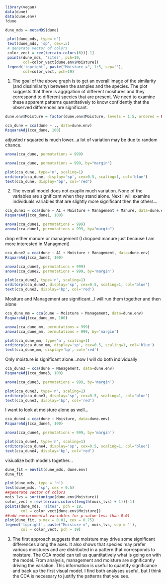 ```r
library(vegan)
data(dune)
data(dune.env)
?dune
```

```r
dune_mds = metaMDS(dune)
```

```r
 plot(dune_mds, type='n')
 text(dune_mds, 'sp', cex=.5)
 # generate vector of colors 
 color_vect = rev(terrain.colors(6))[-1]
 points(dune_mds, 'sites', pch=19, 
        col=color_vect[dune.env$Moisture])
 legend('topright', paste("Moisture =", 1:5, sep=''), 
        col=color_vect, pch=19)
```
1.  The goal of the above graph is to get an overall image of the similarity (and dissimilarity) between the samples and the species.  The plot suggests that there is aggrgation of different mositures and they correspond to different species that are present.  We need to examine these apparent patterns quantitatively to know confidently that the observed differences are significant. 
```r
dune.env$Moisture = factor(dune.env$Moisture, levels = 1:5, ordered = FALSE)
```

```r
cca_dune = cca(dune ~ ., data=dune.env)
RsquareAdj(cca_dune, 100)
```
adjusted r squared is much lower...a lot of variation may be due to random chance.
```r
anova(cca_dune, permutations = 999)
```
```r
anova(cca_dune, permutations = 999, by="margin")
```
```r
plot(cca_dune, type='n', scaling=1)
orditorp(cca_dune, display='sp', cex=0.5, scaling=1, col='blue')
text(cca_dune, display='bp', col='red')
```
2.  The overall model does not exaplin much variation.  None of the variables are significant when they stand alone.  Next I will examine individuals variables that are slightly more significant then the others...
```r
cca_dune1 = cca(dune ~ A1 + Moisture + Management + Manure, data=dune.env)
RsquareAdj(cca_dune1, 100)
```

```r
anova(cca_dune1, permutations = 999)
anova(cca_dune1, permutations = 999, by="margin")
```
drop either manure or management (I dropped manure just because I am more interested in Managment)

```r
cca_dune2 = cca(dune ~ A1 + Moisture + Management, data=dune.env)
RsquareAdj(cca_dune2, 100)
```
```r
anova(cca_dune2, permutations = 999)
anova(cca_dune2, permutations = 999, by='margin')
```
```r
plot(cca_dune2, type='n', scaling=1)
orditorp(cca_dune2, display='sp', cex=0.5, scaling=1, col='blue')
text(cca_dune2, display='bp', col='red')
```

Mositure and Management are significant...I will run them together and then alone
```r
cca_dune_mm = cca(dune ~ Moisture + Management, data=dune.env)
RsquareAdj(cca_dune_mm, 100)
```
```r
anova(cca_dune_mm, permutations = 999)
anova(cca_dune_mm, permutations = 999, by='margin')
```
```r
plot(cca_dune_mm, type='n', scaling=1)
orditorp(cca_dune_mm, display='sp', cex=0.5, scaling=1, col='blue')
text(cca_dune_mm, display='bp', col='red')
```
Only moisture is significant alone...now I will do both individually

```r
cca_dune3 = cca(dune ~ Management, data=dune.env)
RsquareAdj(cca_dune3, 100)
```
```r
anova(cca_dune3, permutations = 999, by='margin')
```

```r
plot(cca_dune3, type='n', scaling=1)
orditorp(cca_dune3, display='sp', cex=0.5, scaling=1, col='blue')
text(cca_dune3, display='bp', col='red')
```
I want to look at moisture alone as well...
```r
cca_dune4 = cca(dune ~ Moisture, data=dune.env)
RsquareAdj(cca_dune4, 100)
```
```r
anova(cca_dune4, permutations = 999, by='margin')
```
```r
plot(cca_dune4, type='n', scaling=1)
orditorp(cca_dune4, display='sp', cex=0.5, scaling=1, col='blue')
text(cca_dune4, display='bp', col='red')
```
visiualize both models together...
```r
dune_fit = envfit(dune_mds, dune.env)
dune_fit
```
```r
plot(dune_mds, type = 'n')
text(dune_mds, 'sp', cex = 0.5)
##generate vector of colors 
mois_lvs = sort(unique(dune.env$Moisture))
color_vect = rev(terrain.colors(length(mois_lvs) + 1))[-1]
points(dune_mds, 'sites', pch = 19,
       col = color_vect[dune.env$Moisture])
##add enviornmental variables for p value less than 0.01
plot(dune_fit, p.max = 0.01, cex = 0.75)
legend('topright', paste("Moisture =", mois_lvs, sep = ''),
       col = color_vect, pch = 19)
```
3. The first approach suggests that moisture may drive some significant differences along the axes. It also shows that species may prefer various moistures and are distributed in a pattern that corresponds to moisture.  The CCA model can tell us quantitatively what is going on with the model.  From analysis, management and moisture are significantly driving the variation.  This information is useful to quantify significance and back up the first visual model.  I find both analyses useful, but I think the CCA is necessary to justify the patterns that you see. 
